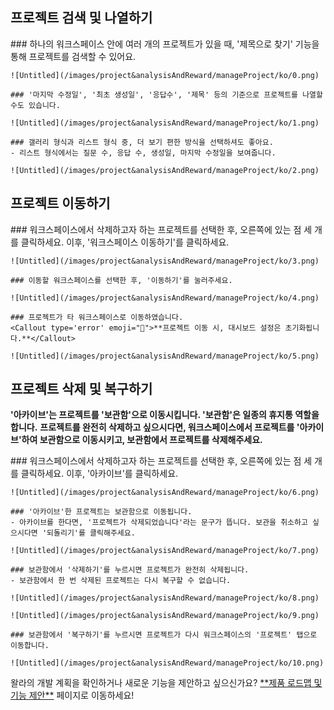 
## 프로젝트 검색 및 나열하기

<Steps>
    ### 하나의 워크스페이스 안에 여러 개의 프로젝트가 있을 때, '제목으로 찾기' 기능을 통해 프로젝트를 검색할 수 있어요.

    ![Untitled](/images/project&analysisAndReward/manageProject/ko/0.png)

    ### '마지막 수정일', '최초 생성일', '응답수', '제목' 등의 기준으로 프로젝트를 나열할 수도 있습니다.

    ![Untitled](/images/project&analysisAndReward/manageProject/ko/1.png)

    ### 갤러리 형식과 리스트 형식 중, 더 보기 편한 방식을 선택하셔도 좋아요.
    - 리스트 형식에서는 질문 수, 응답 수, 생성일, 마지막 수정일을 보여줍니다.

    ![Untitled](/images/project&analysisAndReward/manageProject/ko/2.png)
</Steps>

## 프로젝트 이동하기

<Steps>
    ### 워크스페이스에서 삭제하고자 하는 프로젝트를 선택한 후, 오른쪽에 있는 점 세 개를 클릭하세요. 이후, '워크스페이스 이동하기'를 클릭하세요.

    ![Untitled](/images/project&analysisAndReward/manageProject/ko/3.png)

    ### 이동할 워크스페이스를 선택한 후, '이동하기'를 눌러주세요.

    ![Untitled](/images/project&analysisAndReward/manageProject/ko/4.png)

    ### 프로젝트가 타 워크스페이스로 이동하였습니다.
    <Callout type='error' emoji="🚨">**프로젝트 이동 시, 대시보드 설정은 초기화됩니다.**</Callout>

    ![Untitled](/images/project&analysisAndReward/manageProject/ko/5.png)

</Steps>

## 프로젝트 삭제 및 복구하기

<Callout type='warning' emoji="⚠️">**'아카이브'는 프로젝트를 '보관함'으로 이동시킵니다. '보관함'은 일종의 휴지통 역할을 합니다.**</Callout>
<Callout type='warning' emoji="⚠️">**프로젝트를 완전히 삭제하고 싶으시다면, 워크스페이스에서 프로젝트를 '아카이브'하여 보관함으로 이동시키고, 보관함에서 프로젝트를 삭제해주세요.**</Callout>

<Steps>
    ### 워크스페이스에서 삭제하고자 하는 프로젝트를 선택한 후, 오른쪽에 있는 점 세 개를 클릭하세요. 이후, '아카이브'를 클릭하세요.

    ![Untitled](/images/project&analysisAndReward/manageProject/ko/6.png)

    ### '아카이브'한 프로젝트는 보관함으로 이동됩니다.
    - 아카이브를 한다면, '프로젝트가 삭제되었습니다'라는 문구가 뜹니다. 보관을 취소하고 싶으시다면 '되돌리기'를 클릭해주세요.

    ![Untitled](/images/project&analysisAndReward/manageProject/ko/7.png)

    ### 보관함에서 '삭제하기'를 누르시면 프로젝트가 완전히 삭제됩니다.
    - 보관함에서 한 번 삭제된 프로젝트는 다시 복구할 수 없습니다.

    ![Untitled](/images/project&analysisAndReward/manageProject/ko/8.png)

    ![Untitled](/images/project&analysisAndReward/manageProject/ko/9.png)

    ### 보관함에서 '복구하기'를 누르시면 프로젝트가 다시 워크스페이스의 '프로젝트' 탭으로 이동합니다.

    ![Untitled](/images/project&analysisAndReward/manageProject/ko/10.png)

</Steps>

<Callout type='info' emoji="🔔">
    왈라의 개발 계획을 확인하거나 새로운 기능을 제안하고 싶으신가요? <a href='https://app.walla.my/support/featureRequest' target="_blank" rel="noopener noreferrer" style={{textDecoration: 'underline'}}>**제품 로드맵 및 기능 제안**</a> 페이지로 이동하세요!
</Callout>